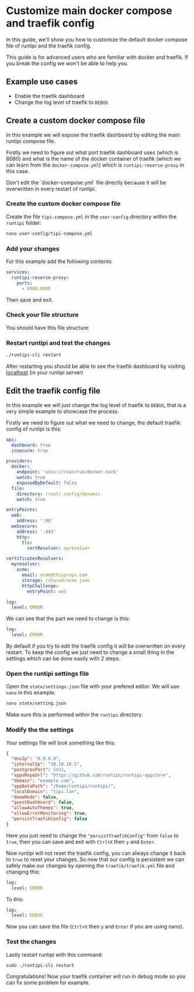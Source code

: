 
# Customize main docker compose and traefik config

In this guide, we'll show you how to customize the default docker compose file of runtipi and the traefik config.

<Callout type="warning">
  This guide is for advanced users who are familiar with docker and traefik. If you break the config
  we won't be able to help you.
</Callout>

## Example use cases

- Enable the traefik dashboard
- Change the log level of traefik to `DEBUG`

## Create a custom docker compose file

In this example we will expose the traefik dashboard by editing the main runtipi compose file.

Firstly we need to figure out what port traefik dashboard uses (which is 8080) and what is the name of the docker container of traefik (which we can learn from the `docker-compose.yml`) which is `runtipi-reverse-proxy` in this case.

<Callout>
  Don't edit the `docker-compose.yml` file directly because it will be overwritten in every restart
  of runtipi.
</Callout>

<Steps>

### Create the custom docker compose file

Create the file `tipi-compose.yml` in the `user-config` directory within the `runtipi` folder:

```bash
nano user-config/tipi-compose.yml
```

### Add your changes

For this example add the following contents:

```yaml
services:
  runtipi-reverse-proxy:
    ports:
      - 8080:8080
```

Then save and exit.

### Check your file structure

You should have this file structure:

<FileTree>
  <FileTree.Folder name="runtipi" defaultOpen>
    <FileTree.Folder name="user-config" defaultOpen>
      <FileTree.File name="tipi-compose.yml" />
    </FileTree.Folder>
  </FileTree.Folder>
</FileTree>

### Restart runtipi and test the changes

```bash
./runtipi-cli restart
```

After restarting you should be able to see the traefik dashboard by visiting [localhost](http://127.0.0.1:8080) (in your runtipi server)

</Steps>

## Edit the traefik config file

In this example we will just change the log level of traefik to `DEBUG`, that is a very simple example to showcase the process.

Firstly we need to figure out what we need to change, the default traefik config of runtipi is this:

```yaml
api:
  dashboard: true
  insecure: true

providers:
  docker:
    endpoint: 'unix:///var/run/docker.sock'
    watch: true
    exposedByDefault: false
  file:
    directory: /root/.config/dynamic
    watch: true

entryPoints:
  web:
    address: ':80'
  websecure:
    address: ':443'
    http:
      tls:
        certResolver: myresolver

certificatesResolvers:
  myresolver:
    acme:
      email: acme@thisprops.com
      storage: /shared/acme.json
      httpChallenge:
        entryPoint: web

log:
  level: ERROR
```

We can see that the part we need to change is this:

```yaml
log:
  level: ERROR
```

By default if you try to edit the traefik config it will be overwritten on every restart. To keep the config we just need to change a small thing in the settings
which can be done easily with 2 steps.

<Steps>

### Open the runtipi settings file

Open the `state/settings.json` file with your prefered editor. We will use `nano` in this example.

```bash
nano state/setting.json
```

Make sure this is performed within the `runtipi` directory.

### Modify the the settings

Your settings file will look something like this:

```json
{
  "dnsIp": "9.9.9.9",
  "internalIp": "10.10.10.5",
  "postgresPort": 5432,
  "appsRepoUrl": "https://github.com/runtipi/runtipi-appstore",
  "domain": "example.com",
  "appDataPath": "/home/runtipi/runtipi/",
  "localDomain": "tipi.lan",
  "demoMode": false,
  "guestDashboard": false,
  "allowAutoThemes": true,
  "allowErrorMonitoring": true,
  "persistTraefikConfig": false
}
```

Here you just need to change the `"persistTraefikConfig"` from `false` to `true`, then you can save and exit with `Ctrl+X` then `y` and `Enter`.

Now runtipi will not reset the traefik config, you can always change it back to `true` to reset your changes. So now that our config is persistent we
can safely make our changes by opening the `traefik/traefik.yml` file and changing this:

```yaml
log:
  level: ERROR
```

To this:

```yaml
log:
  level: DEBUG
```

Now you can save the file (`Ctrl+X` then `y` and `Enter` if you are using nano).

### Test the changes

Lastly restart runtipi with this command:

```bash
sudo ./runtipi-cli restart
```

Congratulations! Now your traefik container will run in debug mode so you can fix some problem for example.

</Steps>
